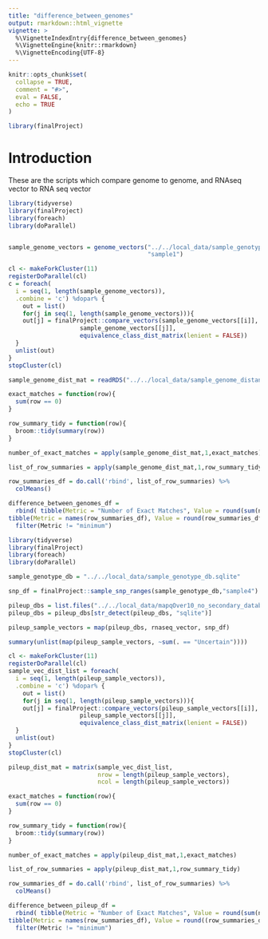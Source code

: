 ```yaml
---
title: "difference_between_genomes"
output: rmarkdown::html_vignette
vignette: >
  %\VignetteIndexEntry{difference_between_genomes}
  %\VignetteEngine{knitr::rmarkdown}
  %\VignetteEncoding{UTF-8}
---
```


```r
knitr::opts_chunk$set(
  collapse = TRUE,
  comment = "#>",
  eval = FALSE,
  echo = TRUE
)
```

```r
library(finalProject)
```

# Introduction

These are the scripts which compare genome to genome, and RNAseq vector to 
RNA seq vector

```r
library(tidyverse)
library(finalProject)
library(foreach)
library(doParallel)


sample_genome_vectors = genome_vectors("../../local_data/sample_genotype_db.sqlite",
                                       "sample1")

cl <- makeForkCluster(11)
registerDoParallel(cl)
c = foreach(
  i = seq(1, length(sample_genome_vectors)),
  .combine = 'c') %dopar% {
    out = list()
    for(j in seq(1, length(sample_genome_vectors))){
    out[j] = finalProject::compare_vectors(sample_genome_vectors[[i]],
                    sample_genome_vectors[[j]],
                    equivalence_class_dist_matrix(lenient = FALSE))
  }
  unlist(out)
}
stopCluster(cl)

sample_genome_dist_mat = readRDS("../../local_data/sample_genome_distance_matrix.rds")

exact_matches = function(row){
  sum(row == 0)
}

row_summary_tidy = function(row){
  broom::tidy(summary(row))
}

number_of_exact_matches = apply(sample_genome_dist_mat,1,exact_matches)

list_of_row_summaries = apply(sample_genome_dist_mat,1,row_summary_tidy)

row_summaries_df = do.call('rbind', list_of_row_summaries) %>%
  colMeans()

difference_between_genomes_df = 
  rbind( tibble(Metric = "Number of Exact Matches", Value = round(sum(number_of_exact_matches > 1))),
tibble(Metric = names(row_summaries_df), Value = round(row_summaries_df, 3)*840)) %>%
  filter(Metric != "minimum")
```


```r
library(tidyverse)
library(finalProject)
library(foreach)
library(doParallel)

sample_genotype_db = "../../local_data/sample_genotype_db.sqlite"

snp_df = finalProject::sample_snp_ranges(sample_genotype_db,"sample4")

pileup_dbs = list.files("../../local_data/mapqOver10_no_secondary_databases", full.names = TRUE)
pileup_dbs = pileup_dbs[str_detect(pileup_dbs, "sqlite")]

pileup_sample_vectors = map(pileup_dbs, rnaseq_vector, snp_df)

summary(unlist(map(pileup_sample_vectors, ~sum(. == "Uncertain"))))

cl <- makeForkCluster(11)
registerDoParallel(cl)
sample_vec_dist_list = foreach(
  i = seq(1, length(pileup_sample_vectors)), 
  .combine = 'c') %dopar% {
    out = list()
    for(j in seq(1, length(pileup_sample_vectors))){
    out[j] = finalProject::compare_vectors(pileup_sample_vectors[[i]], 
                    pileup_sample_vectors[[j]], 
                    equivalence_class_dist_matrix(lenient = FALSE))
  }
  unlist(out)
}
stopCluster(cl)

pileup_dist_mat = matrix(sample_vec_dist_list,
                         nrow = length(pileup_sample_vectors), 
                         ncol = length(pileup_sample_vectors))

exact_matches = function(row){
  sum(row == 0)
}

row_summary_tidy = function(row){
  broom::tidy(summary(row))
}

number_of_exact_matches = apply(pileup_dist_mat,1,exact_matches)

list_of_row_summaries = apply(pileup_dist_mat,1,row_summary_tidy)

row_summaries_df = do.call('rbind', list_of_row_summaries) %>%
  colMeans()

difference_between_pileup_df = 
  rbind( tibble(Metric = "Number of Exact Matches", Value = round(sum(number_of_exact_matches > 1))),
tibble(Metric = names(row_summaries_df), Value = round((row_summaries_df*840),0))) %>%
  filter(Metric != "minimum")
```

